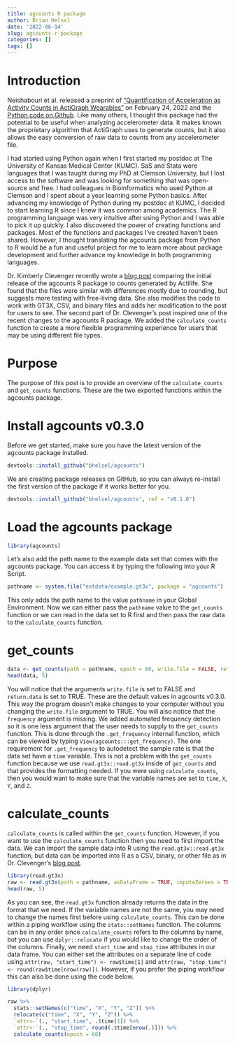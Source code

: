 ```yaml
---
title: agcounts R package
author: Brian Helsel
date: '2022-06-14'
slug: agcounts-r-package
categories: []
tags: []
---
```


# Introduction

Neishabouri et al. released a preprint of <a href = https://www.researchsquare.com/article/rs-1370418/v1>"Quantification of Acceleration as Activity Counts in ActiGraph Wearables"</a> on February 24, 2022 and the <a href = https://github.com/actigraph/agcounts>Python code on Github</a>. Like many others, I thought this package had the potential to be useful when analyzing accelerometer data. It makes known the proprietary algorithm that ActiGraph uses to generate counts, but it also allows the easy conversion of raw data to counts from any accelerometer file.

I had started using Python again when I first started my postdoc at The University of Kansas Medical Center (KUMC). SaS and Stata were languages that I was taught during my PhD at Clemson University, but I lost access to the software and was looking for something that was open-source and free. I had colleagues in Bioinformatics who used Python at Clemson and I spent about a year learning some Python basics. After advancing my knowledge of Python during my postdoc at KUMC, I decided to start learning R since I knew it was common among academics. The R programming language was very intuitive after using Python and I was able to pick it up quickly. I also discovered the power of creating functions and packages. Most of the functions and packages I've created haven't been shared. However, I thought translating the agcounts package from Python to R would be a fun and useful project for me to learn more about package development and further advance my knowledge in both programming languages. 

Dr. Kimberly Clevenger recently wrote a <a href = "https://clevengerkimberly.github.io/2022-05-02-agcounts/">blog post</a> comparing the initial release of the agcounts R package to counts generated by Actilife. She found that the files were similar with differences mostly due to rounding, but suggests more testing with free-living data. She also modifies the code to work with GT3X, CSV, and binary files and adds her modification to the post for users to see. The second part of Dr. Clevenger's post inspired one of the recent changes to the agcounts R package. We added the `calculate_counts` function to create a more flexible programming experience for users that may be using different file types.

# Purpose

The purpose of this post is to provide an overview of the `calculate_counts` and `get_counts` functions. These are the two exported functions within the agcounts package.

# Install agcounts v0.3.0

Before we get started, make sure you have the latest version of the agcounts package installed. 

```r
devtools::install_github("bhelsel/agcounts")
```

We are creating package releases on GitHub, so you can always re-install the first version of the package if it works better for you.

```r
devtools::install_github("bhelsel/agcounts", ref = "v0.1.0")
```

# Load the agcounts package

```r
library(agcounts)
```

Let's also add the path name to the example data set that comes with the agcounts package. You can access it by typing the following into your R Script.

```r
pathname <- system.file("extdata/example.gt3x", package = "agcounts")
```

This only adds the path name to the value `pathname` in your Global Environment. Now we can either pass the `pathname` value to the `get_counts` function or we can read in the data set to R first and then pass the raw data to the `calculate_counts` function.

# get_counts

```r
data <- get_counts(path = pathname, epoch = 60, write.file = FALSE, return.data = TRUE)
head(data, 5)
```

You will notice that the arguments `write.file` is set to FALSE and `return.data` is set to TRUE. These are the default values in agcounts v0.3.0. This way the program doesn't make changes to your computer without you changing the `write.file` argument to TRUE. You will also notice that the `frequency` argument is missing. We added automated frequency detection so it is one less argument that the user needs to supply to the `get_counts` function. This is done through the `.get_frequency` internal function, which can be viewed by typing `View(agcounts:::get_frequency)`. The one requirement for `.get_frequency` to autodetect the sample rate is that the data set have a `time` variable. This is not a problem with the `get_counts` function because we use `read.gt3x::read.gt3x` inside of `get_counts` and that provides the formatting needed. If you were using `calculate_counts`, then you would want to make sure that the variable names are set to `time`, `X`, `Y`, and `Z`.

# calculate_counts

`calculate_counts` is called within the `get_counts` function. However, if you want to use the `calculate_counts` function then you need to first import the data. We can import the sample data into R using the `read.gt3x::read.gt3x` function, but data can be imported into R as a CSV, binary, or other file as in Dr. Clevenger's <a href = "https://clevengerkimberly.github.io/2022-05-02-agcounts/">blog post</a>. 

```r
library(read.gt3x)
raw <- read.gt3x(path = pathname, asDataFrame = TRUE, imputeZeroes = TRUE)
head(raw, 5)
```

As you can see, the `read.gt3x` function already returns the data in the format that we need. If the variable names are not the same, you may need to change the names first before using `calculate_counts`. This can be done within a piping workflow using the `stats::setNames` function. The columns can be in any order since `calculate_counts` refers to the columns by name, but you can use `dplyr::relocate` if you would like to change the order of the columns. Finally, we need `start_time` and `stop_time` attributes in our data frame. You can either set the attributes on a separate line of code using `attr(raw, "start_time") <- raw$time[1]` and `attr(raw, "stop_time") <- round(raw$time[nrow(raw)])`. However, if you prefer the piping workflow this can also be done using the code below.

```r
library(dplyr)

raw %>%
  stats::setNames(c("time", "X", "Y", "Z")) %>%
  relocate(c("time", "X", "Y", "Z")) %>%
  `attr<-`(., "start_time", .$time[1]) %>%
  `attr<-`(., "stop_time", round(.$time[nrow(.)])) %>%
  calculate_counts(epoch = 60)

```













